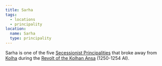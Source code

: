 ```yaml
---
title: Sarha
tags:
  - locations
  - principality
location:
  name: Sarha
  type: principality
---
```


Sarha is one of the five
[Secessionist Principalities](/organizations/secessionist-principalities/)
that broke away from [Kolha](/locations/kolha) during the
[Revolt of the Kolhan Ansa](/events/revolt-of-the-kolhan-ansa/) (1250-1254
AI).
